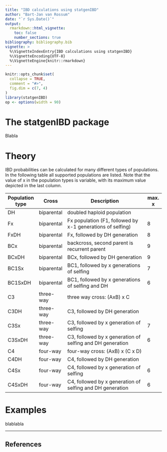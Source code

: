 ```yaml
---
title: "IBD calculations using statgenIBD"
author: "Bart-Jan van Rossum"
date: "`r Sys.Date()`"
output: 
  rmarkdown::html_vignette:
    toc: false
    number_sections: true
bibliography: bibliography.bib
vignette: >
  %\VignetteIndexEntry{IBD calculations using statgenIBD}
  %\VignetteEncoding{UTF-8}
  %\VignetteEngine{knitr::rmarkdown}
---
```


```r
knitr::opts_chunk$set(
  collapse = TRUE,
  comment = "#>",
  fig.dim = c(7, 4)
)
library(statgenIBD)
op <- options(width = 90)
```

# The statgenIBD package {.unnumbered}

Blabla

# Theory

IBD probabilities can be calculated for many different types of populations. In the following table all supported populations are listed. Note that the value of x in the population types is variable, with its maximum value depicted in the last column.

| **Population type** | **Cross**  | **Description**                                            | **max. x** |
|---------------------|------------|------------------------------------------------------------|------------|
| DH                  | biparental | doubled haploid population                                 |            |
| Fx                  | biparental | Fx population (F1, followed by x-1 generations of selfing) | 8          |
| FxDH                | biparental | Fx, followed by DH generation                              | 8          |
| BCx                 | biparental | backcross, second parent is recurrent parent               | 9          |
| BCxDH               | biparental | BCx, followed by DH generation                             | 9          |
| BC1Sx               | biparental | BC1, followed by x generations of selfing                  | 7          |
| BC1SxDH             | biparental | BC1, followed by x generations of selfing and DH           | 6          |
| C3                  | three-way  | three way cross: (AxB) x C                                 |            |
| C3DH                | three-way  | C3, followed by DH generation                              |            |
| C3Sx                | three-way  | C3, followed by x generation of selfing                    | 7          |
| C3SxDH              | three-way  | C3, followed by x generation of selfing and DH generation  | 6          |
| C4                  | four-way   | four-way cross: (AxB) x (C x D)                            |            |
| C4DH                | four-way   | C4, followed by DH generation                              |            |
| C4Sx                | four-way   | C4, followed by x generation of selfing                    | 6          |
| C4SxDH              | four-way   | C4, followed by x generation of selfing and DH generation  | 6          |

# Examples

blablabla

------------------------------------------------------------------------

## References
